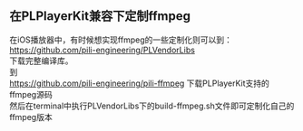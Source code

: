 ## 在PLPlayerKit兼容下定制ffmpeg

在iOS播放器中，有时候想实现ffmpeg的一些定制化则可以到：	
https://github.com/pili-engineering/PLVendorLibs	
下载完整编译库。	
到	
https://github.com/pili-engineering/pili-ffmpeg	
下载PLPlayerKit支持的ffmpeg源码	
然后在terminal中执行PLVendorLibs下的build-ffmpeg.sh文件即可定制化自己的ffmpeg版本


